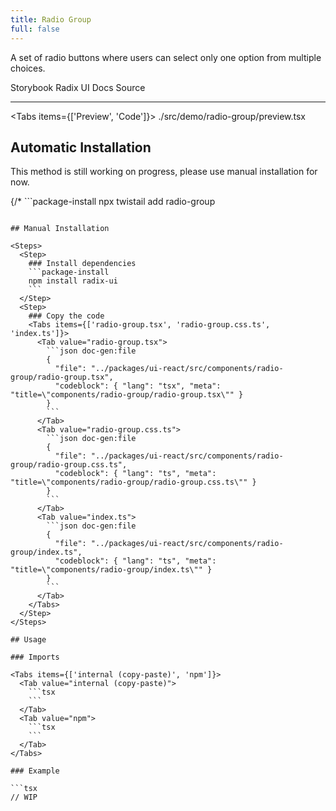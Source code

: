 ```yaml
---
title: Radio Group
full: false
---
```


A set of radio buttons where users can select only one option from multiple choices.

<Badges>
  <BadgeLink href="https://storybook.twistail.com/?path=/docs/base-components-radio-group--docs" external>
    Storybook
  </BadgeLink>
  <BadgeLink href="https://www.radix-ui.com/primitives/docs/components/radio-group#api-reference" external>
    Radix UI Docs
  </BadgeLink>
  <BadgeLink href="https://github.com/riipandi/twistail/tree/main/packages/ui-react/src/components/radio-group" external>
    Source
  </BadgeLink>
</Badges>

---


<Tabs items={['Preview', 'Code']}>
  <Tab value="Preview" className="rounded-b-xl flex min-h-44 flex-wrap items-center justify-center gap-4 py-20 not-prose">
    <Demo />
  </Tab>
  <Tab value="Code">
    <include cwd lang="tsx">./src/demo/radio-group/preview.tsx</include>
  </Tab>
</Tabs>

## Automatic Installation

<Callout type='warn'>
  This method is still working on progress, please use manual installation for now.
</Callout>

{/* ```package-install
npx twistail add radio-group
``` */}

## Manual Installation

<Steps>
  <Step>
    ### Install dependencies
    ```package-install
    npm install radix-ui
    ```
  </Step>
  <Step>
    ### Copy the code
    <Tabs items={['radio-group.tsx', 'radio-group.css.ts', 'index.ts']}>
      <Tab value="radio-group.tsx">
        ```json doc-gen:file
        {
          "file": "../packages/ui-react/src/components/radio-group/radio-group.tsx",
          "codeblock": { "lang": "tsx", "meta": "title=\"components/radio-group/radio-group.tsx\"" }
        }
        ```
      </Tab>
      <Tab value="radio-group.css.ts">
        ```json doc-gen:file
        {
          "file": "../packages/ui-react/src/components/radio-group/radio-group.css.ts",
          "codeblock": { "lang": "ts", "meta": "title=\"components/radio-group/radio-group.css.ts\"" }
        }
        ```
      </Tab>
      <Tab value="index.ts">
        ```json doc-gen:file
        {
          "file": "../packages/ui-react/src/components/radio-group/index.ts",
          "codeblock": { "lang": "ts", "meta": "title=\"components/radio-group/index.ts\"" }
        }
        ```
      </Tab>
    </Tabs>
  </Step>
</Steps>

## Usage

### Imports

<Tabs items={['internal (copy-paste)', 'npm']}>
  <Tab value="internal (copy-paste)">
    ```tsx
    ```
  </Tab>
  <Tab value="npm">
    ```tsx
    ```
  </Tab>
</Tabs>

### Example

```tsx
// WIP
```
